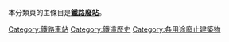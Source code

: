 本分類頁的主條目是'''[[鐵路廢站|鐵路廢站]]'''。

{{Commonscat|Disused train stations}}

[[Category:鐵路車站|Category:鐵路車站]]
[[Category:鐵道歷史|Category:鐵道歷史]]
[[Category:各用途廢止建築物|Category:各用途廢止建築物]]